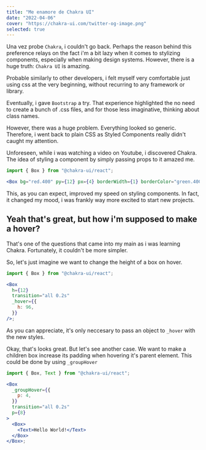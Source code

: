 ```yaml
---
title: "Me enamore de Chakra UI"
date: "2022-04-06"
cover: "https://chakra-ui.com/twitter-og-image.png"
selected: true
---
```


Una vez probe `Chakra`, i couldn't go back. Perhaps the reason behind this preference relays on the fact i'm a bit lazy when it comes to stylizing components, especially when making design systems. However, there is a huge truth: `Chakra UI` is amazing.

Probable similarly to other developers, i felt myself very comfortable just using css at the very beginning, without recurring to any framework or library.

Eventually, i gave `Bootstrap` a try. That experience highlighted the no need to create a bunch of .css files, and for those less imaginative, thinking about class names.

However, there was a huge problem. Everything looked so generic. Therefore, i went back to plain CSS as Styled Components really didn't caught my attention.

Unforeseen, while i was watching a video on Youtube, i discovered Chakra. The idea of styling a component by simply passing props to it amazed me.

```jsx
import { Box } from "@chakra-ui/react";

<Box bg="red.400" py={12} px={4} borderWidth={1} borderColor="green.400" />;
```

This, as you can expect, improved my speed on styling components. In fact, it changed my mood, i was frankly way more excited to start new projects.

## Yeah that's great, but how i'm supposed to make a hover?

That's one of the questions that came into my main as i was learning Chakra. Fortunately, it couldn't be more simpler.

So, let's just imagine we want to change the height of a box on hover.

```jsx
import { Box } from "@chakra-ui/react";

<Box
  h={12}
  transition="all 0.2s"
  _hover={{
    h: 96,
  }}
/>;
```

As you can appreciate, it's only neccesary to pass an object to `_hover` with the new styles.

Okay, that's looks great. But let's see another case. We want to make a children box increase its padding when hovering it's parent element. This could be done by using `_groupHover`

```jsx
import { Box, Text } from "@chakra-ui/react";

<Box
  _groupHover={{
    p: 4,
  }}
  transition="all 0.2s"
  p={8}
>
  <Box>
    <Text>Hello World!</Text>
  </Box>
</Box>;
```
